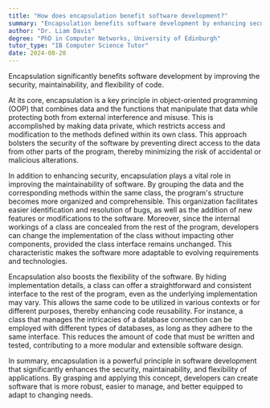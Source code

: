 ```yaml
---
title: "How does encapsulation benefit software development?"
summary: "Encapsulation benefits software development by enhancing security, maintainability, and flexibility of the code."
author: "Dr. Liam Davis"
degree: "PhD in Computer Networks, University of Edinburgh"
tutor_type: "IB Computer Science Tutor"
date: 2024-08-20
---
```


Encapsulation significantly benefits software development by improving the security, maintainability, and flexibility of code.

At its core, encapsulation is a key principle in object-oriented programming (OOP) that combines data and the functions that manipulate that data while protecting both from external interference and misuse. This is accomplished by making data private, which restricts access and modification to the methods defined within its own class. This approach bolsters the security of the software by preventing direct access to the data from other parts of the program, thereby minimizing the risk of accidental or malicious alterations.

In addition to enhancing security, encapsulation plays a vital role in improving the maintainability of software. By grouping the data and the corresponding methods within the same class, the program's structure becomes more organized and comprehensible. This organization facilitates easier identification and resolution of bugs, as well as the addition of new features or modifications to the software. Moreover, since the internal workings of a class are concealed from the rest of the program, developers can change the implementation of the class without impacting other components, provided the class interface remains unchanged. This characteristic makes the software more adaptable to evolving requirements and technologies.

Encapsulation also boosts the flexibility of the software. By hiding implementation details, a class can offer a straightforward and consistent interface to the rest of the program, even as the underlying implementation may vary. This allows the same code to be utilized in various contexts or for different purposes, thereby enhancing code reusability. For instance, a class that manages the intricacies of a database connection can be employed with different types of databases, as long as they adhere to the same interface. This reduces the amount of code that must be written and tested, contributing to a more modular and extensible software design.

In summary, encapsulation is a powerful principle in software development that significantly enhances the security, maintainability, and flexibility of applications. By grasping and applying this concept, developers can create software that is more robust, easier to manage, and better equipped to adapt to changing needs.
    